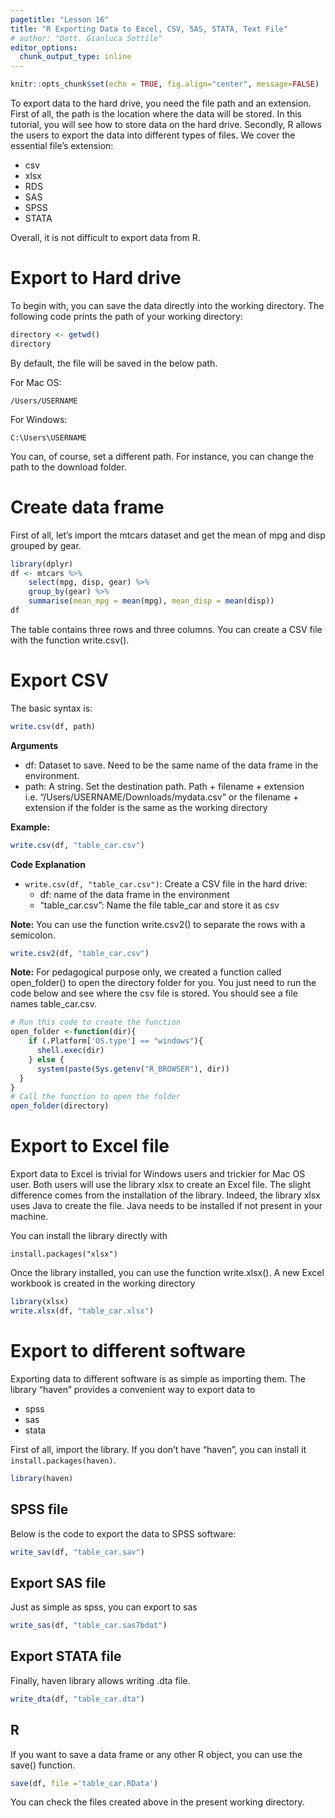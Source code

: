 ```yaml
---
pagetitle: "Lesson 16"
title: "R Exporting Data to Excel, CSV, SAS, STATA, Text File"
# author: "Dott. Gianluca Sottile"
editor_options: 
  chunk_output_type: inline
---
```


```r
knitr::opts_chunk$set(echo = TRUE, fig.align="center", message=FALSE)
```

To export data to the hard drive, you need the file path and an extension. First of all, the path is the location where the data will be stored. In this tutorial, you will see how to store data on the hard drive. Secondly, R allows the users to export the data into different types of files. We cover the essential file's extension:

- csv
- xlsx
- RDS
- SAS
- SPSS
- STATA

Overall, it is not difficult to export data from R.

# Export to Hard drive
To begin with, you can save the data directly into the working directory. The following code prints the path of your working directory:

```r
directory <- getwd()
directory
```

By default, the file will be saved in the below path.

For Mac OS:

`/Users/USERNAME`

For Windows:

`C:\Users\USERNAME`

You can, of course, set a different path. For instance, you can change the path to the download folder.

# Create data frame
First of all, let's import the mtcars dataset and get the mean of mpg and disp grouped by gear.

```r
library(dplyr)
df <- mtcars %>%
    select(mpg, disp, gear) %>%
    group_by(gear) %>%
    summarise(mean_mpg = mean(mpg), mean_disp = mean(disp))
df
```

The table contains three rows and three columns. You can create a CSV file with the function write.csv().

# Export CSV
The basic syntax is:

```r
write.csv(df, path)
```

__Arguments__

- df: Dataset to save. Need to be the same name of the data frame in the environment.
- path: A string. Set the destination path. Path + filename + extension i.e. "/Users/USERNAME/Downloads/mydata.csv" or the filename + extension if the folder is the same as the working directory

__Example:__

```r
write.csv(df, "table_car.csv")
```

__Code Explanation__

+ `write.csv(df, "table_car.csv")`: Create a CSV file in the hard drive:
  + df: name of the data frame in the environment
  + "table_car.csv": Name the file table_car and store it as csv

__Note:__ You can use the function write.csv2() to separate the rows with a semicolon.

```r
write.csv2(df, "table_car.csv")
```

__Note:__ For pedagogical purpose only, we created a function called open_folder() to open the directory folder for you. You just need to run the code below and see where the csv file is stored. You should see a file names table_car.csv.

```r
# Run this code to create the function
open_folder <-function(dir){
	if (.Platform['OS.type'] == "windows"){
	  shell.exec(dir)  
	} else {
	  system(paste(Sys.getenv("R_BROWSER"), dir))
  }
}
# Call the function to open the folder
open_folder(directory)
```

# Export to Excel file
Export data to Excel is trivial for Windows users and trickier for Mac OS user. Both users will use the library xlsx to create an Excel file. The slight difference comes from the installation of the library. Indeed, the library xlsx uses Java to create the file. Java needs to be installed if not present in your machine.

You can install the library directly with

`install.packages("xlsx")`

Once the library installed, you can use the function write.xlsx(). A new Excel workbook is created in the working directory

```r
library(xlsx)
write.xlsx(df, "table_car.xlsx")
```

# Export to different software
Exporting data to different software is as simple as importing them. The library "haven" provides a convenient way to export data to

- spss
- sas
- stata

First of all, import the library. If you don't have "haven", you can install it `install.packages(haven)`.

```r
library(haven)	
```

## SPSS file
Below is the code to export the data to SPSS software:

```r
write_sav(df, "table_car.sav")	
```

## Export SAS file
Just as simple as spss, you can export to sas

```r
write_sas(df, "table_car.sas7bdat")
```

## Export STATA file
Finally, haven library allows writing .dta file.

```r
write_dta(df, "table_car.dta")
```

## R
If you want to save a data frame or any other R object, you can use the save() function.

```r
save(df, file ='table_car.RData')
```

You can check the files created above in the present working directory.

